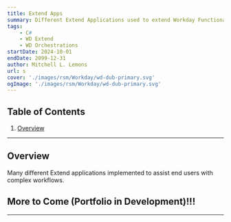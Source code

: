 ```yaml
---
title: Extend Apps
summary: Different Extend Applications used to extend Workday Functionality the way our End Users want it.
tags:
    - C#
    - WD Extend
    - WD Orchestrations
startDate: 2024-10-01
endDate: 2099-12-31
author: Mitchell L. Lemons
url: s
cover: './images/rsm/Workday/wd-dub-primary.svg'
ogImage: './images/rsm/Workday/wd-dub-primary.svg'
---
```


## Table of Contents
1. [Overview](#overview)

---


## Overview
Many different Extend applications implemented to assist end users with complex workflows.

## More to Come (Portfolio in Development)!!!

---